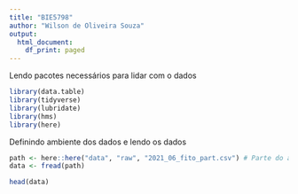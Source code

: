 ```yaml
---
title: "BIE5798"
author: "Wilson de Oliveira Souza"
output:
  html_document:
    df_print: paged
---
```


Lendo pacotes necessários para lidar com o dados

```r
library(data.table)
library(tidyverse)
library(lubridate)
library(hms)
library(here)
```


Definindo ambiente dos dados e lendo os dados

```r
path <- here::here("data", "raw", "2021_06_fito_part.csv") # Parte do arquivo completo, pois o completo possui mais de 200MB e não está upado no github.
data <- fread(path)

head(data)
```



